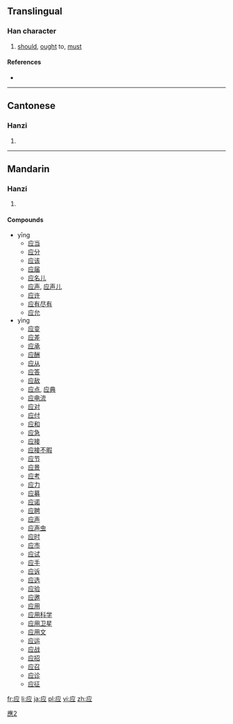 {{also|應|応}}
==Translingual==

===Han character===
{{Han char|rn=53|rad=广|as=04|sn=7|four=|canj=戈火一 (IFM)}}

# [[should]], [[ought]] to, [[must]]

====References====
* {{Han ref|kx=0344.051|hdz=20875.140|uh=5E94|ud=24212}}

----

==Cantonese==

===Hanzi===
{{yue-hanzi|jyut=|y=ying1, ying3|tra=應}}

# {{defn|lang=yue|sort=广04}}

----

==Mandarin==

===Hanzi===
{{cmn-hanzi|tra=應|pin=[[yīng]] ([[ying1]]), [[yìng]] ([[ying4]])|wg=ying<sup>1</sup>, ying<sup>4</sup>}}

# {{defn|lang=cmn|sort=广04}}

====Compounds====
* yīng
** [[应当]]
** [[应分]]
** [[应该]]
** [[应届]]
** [[应名儿]]
** [[应声]], [[应声儿]]
** [[应许]]
** [[应有尽有]]
** [[应允]]
* yìng
** [[应变]]
** [[应差]]
** [[应承]]
** [[应酬]]
** [[应从]]
** [[应答]]
** [[应敌]]
** [[应点]], [[应典]]
** [[应电流]]
** [[应对]]
** [[应付]]
** [[应和]]
** [[应急]]
** [[应接]]
** [[应接不暇]]
** [[应节]]
** [[应景]]
** [[应考]]
** [[应力]]
** [[应募]]
** [[应诺]]
** [[应聘]]
** [[应声]]
** [[应声虫]]
** [[应时]]
** [[应市]]
** [[应试]]
** [[应手]]
** [[应诉]]
** [[应选]]
** [[应验]]
** [[应邀]]
** [[应用]]
** [[应用科学]]
** [[应用卫星]]
** [[应用文]]
** [[应运]]
** [[应战]]
** [[应招]]
** [[应召]]
** [[应诊]]
** [[应征]]

[[Category:CJKV characters simplified differently in Japan and China|應2]]

[[fr:应]]
[[li:应]]
[[ja:应]]
[[pl:应]]
[[vi:应]]
[[zh:应]]